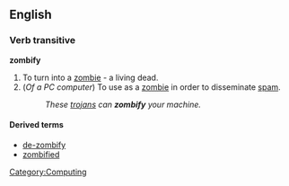 ==English==
===Verb transitive===

'''zombify'''
# To turn into a [[zombie]] - a living dead.
# (''Of a PC computer'') To use as a [[zombie]] in order to disseminate [[spam]].
#: ''These [[trojan]]s can '''zombify''' your machine.''

====Derived terms====
*[[de-zombify]]
*[[zombified]]

[[Category:Computing]]